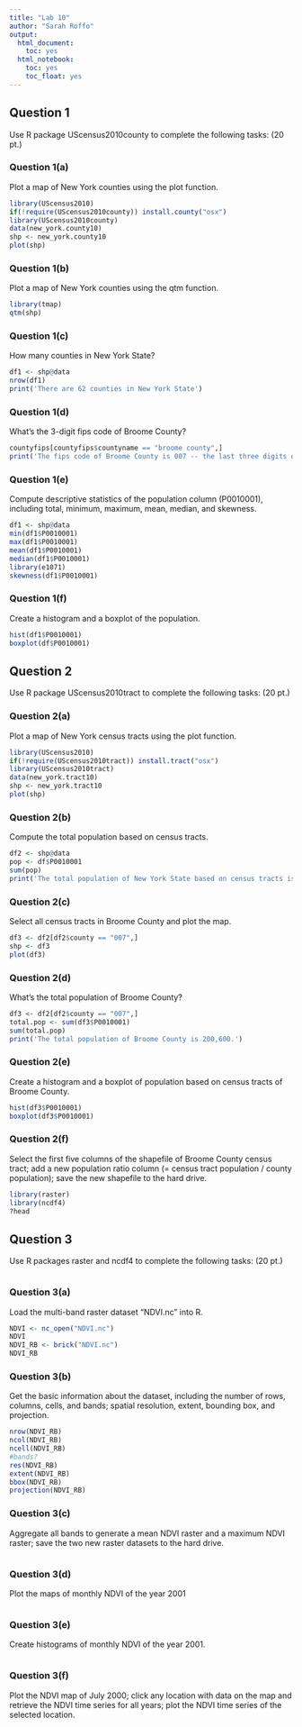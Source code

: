 ```yaml
---
title: "Lab 10"
author: "Sarah Roffo"
output:
  html_document:
    toc: yes
  html_notebook:
    toc: yes
    toc_float: yes
---
```


## Question 1
Use R package UScensus2010county to complete the following tasks:  (20 pt.)

### Question 1(a)
Plot a map of New York counties using the plot function.
```r
library(UScensus2010)
if(!require(UScensus2010county)) install.county("osx")
library(UScensus2010county)
data(new_york.county10)
shp <- new_york.county10
plot(shp)
```

### Question 1(b)	
Plot a map of New York counties using the qtm function.
```r
library(tmap)
qtm(shp)
```


### Question 1(c)	
How many counties in New York State?
```r
df1 <- shp@data
nrow(df1)
print('There are 62 counties in New York State')
```

### Question 1(d)	
What’s the 3-digit fips code of Broome County?
```r
countyfips[countyfips$countyname == "broome county",]
print('The fips code of Broome County is 007 -- the last three digits of the fips column')
```

### Question 1(e)	
Compute descriptive statistics of the population column (P0010001), including total, minimum, maximum, mean, median, and skewness. 
```r
df1 <- shp@data
min(df1$P0010001)
max(df1$P0010001)
mean(df1$P0010001)
median(df1$P0010001)
library(e1071)
skewness(df1$P0010001)
```

### Question 1(f)	
Create a histogram and a boxplot of the population.
```r
hist(df1$P0010001)
boxplot(df$P0010001)
```


## Question 2
Use R package UScensus2010tract to complete the following tasks:    (20 pt.)


### Question 2(a)	
Plot a map of New York census tracts using the plot function.
```r
library(UScensus2010)
if(!require(UScensus2010tract)) install.tract("osx")
library(UScensus2010tract)
data(new_york.tract10)
shp <- new_york.tract10
plot(shp)
```

### Question 2(b)
Compute the total population based on census tracts.
```r
df2 <- shp@data
pop <- df$P0010001
sum(pop)
print('The total population of New York State based on census tracts is 19,378,102.')
```

### Question 2(c)
Select all census tracts in Broome County and plot the map. 
```r
df3 <- df2[df2$county == "007",]
shp <- df3
plot(df3)
```

### Question 2(d)
What’s the total population of Broome County?
```r
df3 <- df2[df2$county == "007",]
total.pop <- sum(df3$P0010001)
sum(total.pop)
print('The total population of Broome County is 200,600.')
```

### Question 2(e)
Create a histogram and a boxplot of population based on census tracts of Broome County.
```r
hist(df3$P0010001)
boxplot(df3$P0010001)
```

### Question 2(f)
Select the first five columns of the shapefile of Broome County census tract; add a new population ratio column (= census tract population / county population); save the new shapefile to the hard drive. 
```r
library(raster)
library(ncdf4)
?head
```


## Question 3

Use R packages raster and ncdf4 to complete the following tasks:     (20 pt.)
```r

```

### Question 3(a)		
Load the multi-band raster dataset “NDVI.nc” into R.
```r
NDVI <- nc_open("NDVI.nc")
NDVI
NDVI_RB <- brick("NDVI.nc")
NDVI_RB
```

### Question 3(b)		
Get the basic information about the dataset, including the number of rows, columns, cells, and bands; spatial resolution, extent, bounding box, and projection.
```r
nrow(NDVI_RB)
ncol(NDVI_RB)
ncell(NDVI_RB)
#bands?
res(NDVI_RB)
extent(NDVI_RB)
bbox(NDVI_RB)
projection(NDVI_RB)
```

### Question 3(c)	
Aggregate all bands to generate a mean NDVI raster and a maximum NDVI raster; save the two new raster datasets to the hard drive. 
```r

```

### Question 3(d)			
Plot the maps of monthly NDVI of the year 2001
```r

```

### Question 3(e)	
Create histograms of monthly NDVI of the year 2001.
```r

```

### Question 3(f)			
Plot the NDVI map of July 2000; click any location with data on the map and retrieve the NDVI time series for all years; plot the NDVI time series of the selected location. 
```r

```


